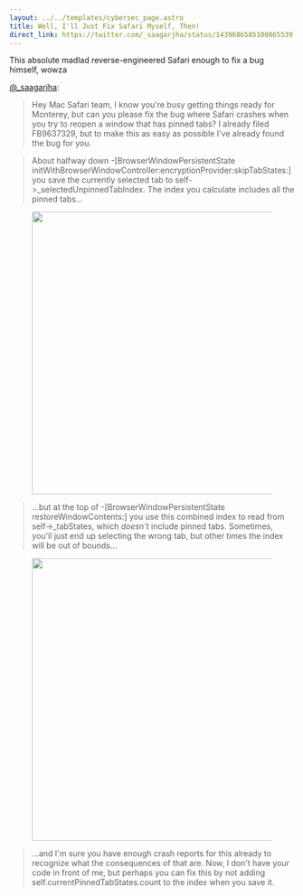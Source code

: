 ---
layout: ../../templates/cybersec_page.astro
title: Well, I'll Just Fix Safari Myself, Then!
direct_link: https://twitter.com/_saagarjha/status/1439686585100865539
---
This absolute madlad reverse-engineered Safari enough to fix a bug himself, wowza

[@_saagarjha](https://twitter.com/_saagarjha):

> Hey Mac Safari team, I know you're busy getting things ready for Monterey, but can you please fix the bug where Safari crashes when you try to reopen a window that has pinned tabs? I already filed FB9637329, but to make this as easy as possible I've already found the bug for you.

> About halfway down -[BrowserWindowPersistentState initWithBrowserWindowController:encryptionProvider:skipTabStates:] you save the currently selected tab to self->_selectedUnpinnedTabIndex. The index you calculate includes all the pinned tabs...

<figure>
  <img src="/cybersec/2021-09-19-1.jfif" width="500" />
</figure>

> ...but at the top of -[BrowserWindowPersistentState restoreWindowContents:] you use this combined index to read from self->_tabStates, which *doesn't* include pinned tabs. Sometimes, you'll just end up selecting the wrong tab, but other times the index will be out of bounds...

<figure>
  <img src="/cybersec/2021-09-19-2.jfif" width="500" />
</figure>

> ...and I'm sure you have enough crash reports for this already to recognize what the consequences of that are. Now, I don't have your code in front of me, but perhaps you can fix this by not adding self.currentPinnedTabStates.count to the index when you save it.
